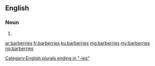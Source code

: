 ==English==

===Noun===
{{head|en|noun plural form}}

# {{plural of|barberry|lang=en}}

[[Category:English plurals ending in "-ies"]]

[[ar:barberries]]
[[fr:barberries]]
[[ku:barberries]]
[[mg:barberries]]
[[my:barberries]]
[[no:barberries]]